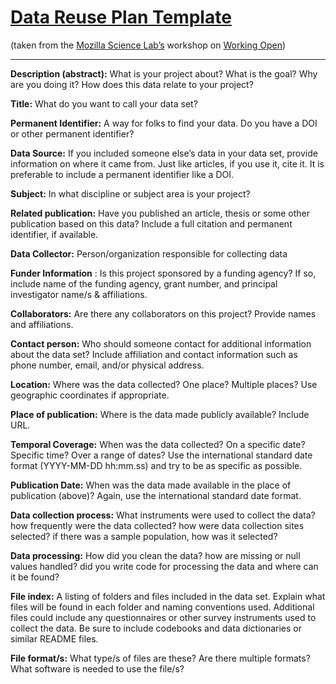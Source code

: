 # [Data Reuse Plan Template](https://github.com/mozillascience/working-open-workshop/blob/gh-pages/handouts/data_reuse_plan_template.md)

(taken from the [Mozilla Science Lab's](https://wiki.mozilla.org/ScienceLab) workshop on [Working Open](https://github.com/mozillascience/working-open-workshop))

------------------------------------------------------------------------

**Description (abstract):** What is your project about? What is the goal? Why are you doing it? How does this data relate to your project?

**Title:** What do you want to call your data set?

**Permanent Identifier:** A way for folks to find your data. Do you have a DOI or other permanent identifier?

**Data Source:** If you included someone else's data in your data set, provide information on where it came from. Just like articles, if you use it, cite it. It is preferable to include a permanent identifier like a DOI.

**Subject:** In what discipline or subject area is your project?

**Related publication:** Have you published an article, thesis or some other publication based on this data? Include a full citation and permanent identifier, if available.

**Data Collector:** Person/organization responsible for collecting data

**Funder Information** : Is this project sponsored by a funding agency? If so, include name of the funding agency, grant number, and principal investigator name/s & affiliations.

**Collaborators:** Are there any collaborators on this project? Provide names and affiliations.

**Contact person:** Who should someone contact for additional information about the data set? Include affiliation and contact information such as phone number, email, and/or physical address.

**Location:** Where was the data collected? One place? Multiple places? Use geographic coordinates if appropriate.

**Place of publication:** Where is the data made publicly available? Include URL.

**Temporal Coverage:** When was the data collected? On a specific date? Specific time? Over a range of dates? Use the international standard date format (YYYY-MM-DD hh:mm.ss) and try to be as specific as possible.

**Publication Date:** When was the data made available in the place of publication (above)? Again, use the international standard date format.

**Data collection process:** What instruments were used to collect the data? how frequently were the data collected? how were data collection sites selected? if there was a sample population, how was it selected?

**Data processing:** How did you clean the data? how are missing or null values handled? did you write code for processing the data and where can it be found?

**File index:** A listing of folders and files included in the data set. Explain what files will be found in each folder and naming conventions used. Additional files could include any questionnaires or other survey instruments used to collect the data. Be sure to include codebooks and data dictionaries or similar README files.

**File format/s:** What type/s of files are these? Are there multiple formats? What software is needed to use the file/s?
